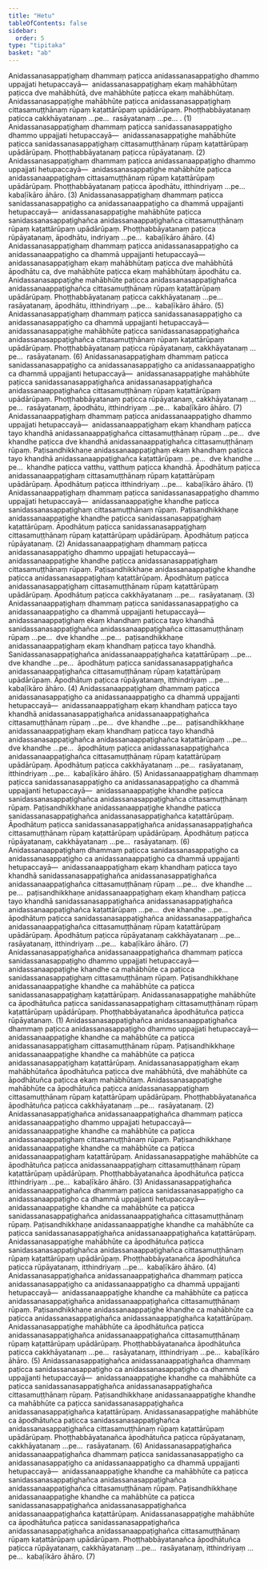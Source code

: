 ```yaml
---
title: "Hetu"
tableOfContents: false
sidebar:
  order: 5
type: "tipitaka"
basket: "ab"
---
```



<DynamicBreadcrumb />

<Division number="1">

<Paragraph number="2930">
Anidassanasappaṭighaṃ dhammaṃ paṭicca anidassanasappaṭigho dhammo uppajjati hetupaccayā—  anidassanasappaṭighaṃ ekaṃ mahābhūtaṃ paṭicca dve mahābhūtā, dve mahābhūte paṭicca ekaṃ mahābhūtaṃ. Anidassanasappaṭighe mahābhūte paṭicca anidassanasappaṭighaṃ cittasamuṭṭhānaṃ rūpaṃ kaṭattārūpaṃ upādārūpaṃ. Phoṭṭhabbāyatanaṃ paṭicca cakkhāyatanaṃ …pe…  rasāyatanaṃ …pe… . (1)
</Paragraph>

<Paragraph number="2931">
Anidassanasappaṭighaṃ dhammaṃ paṭicca sanidassanasappaṭigho dhammo uppajjati hetupaccayā—  anidassanasappaṭighe mahābhūte paṭicca sanidassanasappaṭighaṃ cittasamuṭṭhānaṃ rūpaṃ kaṭattārūpaṃ upādārūpaṃ. Phoṭṭhabbāyatanaṃ paṭicca rūpāyatanaṃ. (2)
</Paragraph>

<Paragraph number="2932">
Anidassanasappaṭighaṃ dhammaṃ paṭicca anidassanaappaṭigho dhammo uppajjati hetupaccayā—  anidassanasappaṭighe mahābhūte paṭicca anidassanaappaṭighaṃ cittasamuṭṭhānaṃ rūpaṃ kaṭattārūpaṃ upādārūpaṃ. Phoṭṭhabbāyatanaṃ paṭicca āpodhātu, itthindriyaṃ …pe…  kabaḷīkāro āhāro. (3)
</Paragraph>

<Paragraph number="2933">
Anidassanasappaṭighaṃ dhammaṃ paṭicca sanidassanasappaṭigho ca anidassanaappaṭigho ca dhammā uppajjanti hetupaccayā—  anidassanasappaṭighe mahābhūte paṭicca sanidassanasappaṭighañca anidassanaappaṭighañca cittasamuṭṭhānaṃ rūpaṃ kaṭattārūpaṃ upādārūpaṃ. Phoṭṭhabbāyatanaṃ paṭicca rūpāyatanaṃ, āpodhātu, indriyaṃ …pe…  kabaḷīkāro āhāro. (4)
</Paragraph>

<Paragraph number="2934">
Anidassanasappaṭighaṃ dhammaṃ paṭicca anidassanasappaṭigho ca anidassanaappaṭigho ca dhammā uppajjanti hetupaccayā—  anidassanasappaṭighaṃ ekaṃ mahābhūtaṃ paṭicca dve mahābhūtā āpodhātu ca, dve mahābhūte paṭicca ekaṃ mahābhūtaṃ āpodhātu ca. Anidassanasappaṭighe mahābhūte paṭicca anidassanasappaṭighañca anidassanaappaṭighañca cittasamuṭṭhānaṃ rūpaṃ kaṭattārūpaṃ upādārūpaṃ. Phoṭṭhabbāyatanaṃ paṭicca cakkhāyatanaṃ …pe…  rasāyatanaṃ, āpodhātu, itthindriyaṃ …pe…  kabaḷīkāro āhāro. (5)
</Paragraph>

<Paragraph number="2935">
Anidassanasappaṭighaṃ dhammaṃ paṭicca sanidassanasappaṭigho ca anidassanasappaṭigho ca dhammā uppajjanti hetupaccayā—  anidassanasappaṭighe mahābhūte paṭicca sanidassanasappaṭighañca anidassanasappaṭighañca cittasamuṭṭhānaṃ rūpaṃ kaṭattārūpaṃ upādārūpaṃ. Phoṭṭhabbāyatanaṃ paṭicca rūpāyatanaṃ, cakkhāyatanaṃ …pe…  rasāyatanaṃ. (6)
</Paragraph>

<Paragraph number="2936">
Anidassanasappaṭighaṃ dhammaṃ paṭicca sanidassanasappaṭigho ca anidassanasappaṭigho ca anidassanaappaṭigho ca dhammā uppajjanti hetupaccayā—  anidassanasappaṭighe mahābhūte paṭicca sanidassanasappaṭighañca anidassanasappaṭighañca anidassanaappaṭighañca cittasamuṭṭhānaṃ rūpaṃ kaṭattārūpaṃ upādārūpaṃ. Phoṭṭhabbāyatanaṃ paṭicca rūpāyatanaṃ, cakkhāyatanaṃ …pe…  rasāyatanaṃ, āpodhātu, itthindriyaṃ …pe…  kabaḷīkāro āhāro. (7)
</Paragraph>

</Division>
<Division number="2">

<Paragraph number="2937">
Anidassanaappaṭighaṃ dhammaṃ paṭicca anidassanaappaṭigho dhammo uppajjati hetupaccayā—  anidassanaappaṭighaṃ ekaṃ khandhaṃ paṭicca tayo khandhā anidassanaappaṭighañca cittasamuṭṭhānaṃ rūpaṃ …pe…  dve khandhe paṭicca dve khandhā anidassanaappaṭighañca cittasamuṭṭhānaṃ rūpaṃ. Paṭisandhikkhaṇe anidassanaappaṭighaṃ ekaṃ khandhaṃ paṭicca tayo khandhā anidassanaappaṭighañca kaṭattārūpaṃ …pe…  dve khandhe …pe…  khandhe paṭicca vatthu, vatthuṃ paṭicca khandhā. Āpodhātuṃ paṭicca anidassanaappaṭighaṃ cittasamuṭṭhānaṃ rūpaṃ kaṭattārūpaṃ upādārūpaṃ. Āpodhātuṃ paṭicca itthindriyaṃ …pe…  kabaḷīkāro āhāro. (1)
</Paragraph>

<Paragraph number="2938">
Anidassanaappaṭighaṃ dhammaṃ paṭicca sanidassanasappaṭigho dhammo uppajjati hetupaccayā—  anidassanaappaṭighe khandhe paṭicca sanidassanasappaṭighaṃ cittasamuṭṭhānaṃ rūpaṃ. Paṭisandhikkhaṇe anidassanaappaṭighe khandhe paṭicca sanidassanasappaṭighaṃ kaṭattārūpaṃ. Āpodhātuṃ paṭicca sanidassanasappaṭighaṃ cittasamuṭṭhānaṃ rūpaṃ kaṭattārūpaṃ upādārūpaṃ. Āpodhātuṃ paṭicca rūpāyatanaṃ. (2)
</Paragraph>

<Paragraph number="2939">
Anidassanaappaṭighaṃ dhammaṃ paṭicca anidassanasappaṭigho dhammo uppajjati hetupaccayā—  anidassanaappaṭighe khandhe paṭicca anidassanasappaṭighaṃ cittasamuṭṭhānaṃ rūpaṃ. Paṭisandhikkhaṇe anidassanaappaṭighe khandhe paṭicca anidassanasappaṭighaṃ kaṭattārūpaṃ. Āpodhātuṃ paṭicca anidassanasappaṭighaṃ cittasamuṭṭhānaṃ rūpaṃ kaṭattārūpaṃ upādārūpaṃ. Āpodhātuṃ paṭicca cakkhāyatanaṃ …pe…  rasāyatanaṃ. (3)
</Paragraph>

<Paragraph number="2940">
Anidassanaappaṭighaṃ dhammaṃ paṭicca sanidassanasappaṭigho ca anidassanaappaṭigho ca dhammā uppajjanti hetupaccayā—  anidassanaappaṭighaṃ ekaṃ khandhaṃ paṭicca tayo khandhā sanidassanasappaṭighañca anidassanaappaṭighañca cittasamuṭṭhānaṃ rūpaṃ …pe…  dve khandhe …pe…  paṭisandhikkhaṇe anidassanaappaṭighaṃ ekaṃ khandhaṃ paṭicca tayo khandhā. Sanidassanasappaṭighañca anidassanaappaṭighañca kaṭattārūpaṃ …pe…  dve khandhe …pe…  āpodhātuṃ paṭicca sanidassanasappaṭighañca anidassanaappaṭighañca cittasamuṭṭhānaṃ rūpaṃ kaṭattārūpaṃ upādārūpaṃ. Āpodhātuṃ paṭicca rūpāyatanaṃ, itthindriyaṃ …pe…  kabaḷīkāro āhāro. (4)
</Paragraph>

<Paragraph number="2941">
Anidassanaappaṭighaṃ dhammaṃ paṭicca anidassanasappaṭigho ca anidassanaappaṭigho ca dhammā uppajjanti hetupaccayā—  anidassanaappaṭighaṃ ekaṃ khandhaṃ paṭicca tayo khandhā anidassanasappaṭighañca anidassanaappaṭighañca cittasamuṭṭhānaṃ rūpaṃ …pe…  dve khandhe …pe…  paṭisandhikkhaṇe anidassanaappaṭighaṃ ekaṃ khandhaṃ paṭicca tayo khandhā anidassanasappaṭighañca anidassanaappaṭighañca kaṭattārūpaṃ …pe…  dve khandhe …pe…  āpodhātuṃ paṭicca anidassanasappaṭighañca anidassanaappaṭighañca cittasamuṭṭhānaṃ rūpaṃ kaṭattārūpaṃ upādārūpaṃ. Āpodhātuṃ paṭicca cakkhāyatanaṃ …pe…  rasāyatanaṃ, itthindriyaṃ …pe…  kabaḷīkāro āhāro. (5)
</Paragraph>

<Paragraph number="2942">
Anidassanaappaṭighaṃ dhammaṃ paṭicca sanidassanasappaṭigho ca anidassanasappaṭigho ca dhammā uppajjanti hetupaccayā—  anidassanaappaṭighe khandhe paṭicca sanidassanasappaṭighañca anidassanasappaṭighañca cittasamuṭṭhānaṃ rūpaṃ. Paṭisandhikkhaṇe anidassanaappaṭighe khandhe paṭicca sanidassanasappaṭighañca anidassanasappaṭighañca kaṭattārūpaṃ. Āpodhātuṃ paṭicca sanidassanasappaṭighañca anidassanasappaṭighañca cittasamuṭṭhānaṃ rūpaṃ kaṭattārūpaṃ upādārūpaṃ. Āpodhātuṃ paṭicca rūpāyatanaṃ, cakkhāyatanaṃ …pe…  rasāyatanaṃ. (6)
</Paragraph>

<Paragraph number="2943">
Anidassanaappaṭighaṃ dhammaṃ paṭicca sanidassanasappaṭigho ca anidassanasappaṭigho ca anidassanaappaṭigho ca dhammā uppajjanti hetupaccayā—  anidassanaappaṭighaṃ ekaṃ khandhaṃ paṭicca tayo khandhā sanidassanasappaṭighañca anidassanasappaṭighañca anidassanaappaṭighañca cittasamuṭṭhānaṃ rūpaṃ …pe…  dve khandhe …pe…  paṭisandhikkhaṇe anidassanaappaṭighaṃ ekaṃ khandhaṃ paṭicca tayo khandhā sanidassanasappaṭighañca anidassanasappaṭighañca anidassanaappaṭighañca kaṭattārūpaṃ …pe…  dve khandhe …pe…  āpodhātuṃ paṭicca sanidassanasappaṭighañca anidassanasappaṭighañca anidassanaappaṭighañca cittasamuṭṭhānaṃ rūpaṃ kaṭattārūpaṃ upādārūpaṃ. Āpodhātuṃ paṭicca rūpāyatanaṃ cakkhāyatanaṃ …pe…  rasāyatanaṃ, itthindriyaṃ …pe…  kabaḷīkāro āhāro. (7)
</Paragraph>

</Division>
<Division number="3">

<Paragraph number="2944">
Anidassanasappaṭighañca anidassanaappaṭighañca dhammaṃ paṭicca sanidassanasappaṭigho dhammo uppajjati hetupaccayā—  anidassanaappaṭighe khandhe ca mahābhūte ca paṭicca sanidassanasappaṭighaṃ cittasamuṭṭhānaṃ rūpaṃ. Paṭisandhikkhaṇe anidassanaappaṭighe khandhe ca mahābhūte ca paṭicca sanidassanasappaṭighaṃ kaṭattārūpaṃ. Anidassanasappaṭighe mahābhūte ca āpodhātuñca paṭicca sanidassanasappaṭighaṃ cittasamuṭṭhānaṃ rūpaṃ kaṭattārūpaṃ upādārūpaṃ. Phoṭṭhabbāyatanañca āpodhātuñca paṭicca rūpāyatanaṃ. (1)
</Paragraph>

<Paragraph number="2945">
Anidassanasappaṭighañca anidassanaappaṭighañca dhammaṃ paṭicca anidassanasappaṭigho dhammo uppajjati hetupaccayā—  anidassanaappaṭighe khandhe ca mahābhūte ca paṭicca anidassanasappaṭighaṃ cittasamuṭṭhānaṃ rūpaṃ. Paṭisandhikkhaṇe anidassanaappaṭighe khandhe ca mahābhūte ca paṭicca anidassanasappaṭighaṃ kaṭattārūpaṃ. Anidassanasappaṭighaṃ ekaṃ mahābhūtañca āpodhātuñca paṭicca dve mahābhūtā, dve mahābhūte ca āpodhātuñca paṭicca ekaṃ mahābhūtaṃ. Anidassanasappaṭighe mahābhūte ca āpodhātuñca paṭicca anidassanasappaṭighaṃ cittasamuṭṭhānaṃ rūpaṃ kaṭattārūpaṃ upādārūpaṃ. Phoṭṭhabbāyatanañca āpodhātuñca paṭicca cakkhāyatanaṃ …pe…  rasāyatanaṃ. (2)
</Paragraph>

<Paragraph number="2946">
Anidassanasappaṭighañca anidassanaappaṭighañca dhammaṃ paṭicca anidassanaappaṭigho dhammo uppajjati hetupaccayā—  anidassanaappaṭighe khandhe ca mahābhūte ca paṭicca anidassanaappaṭighaṃ cittasamuṭṭhānaṃ rūpaṃ. Paṭisandhikkhaṇe anidassanaappaṭighe khandhe ca mahābhūte ca paṭicca anidassanaappaṭighaṃ kaṭattārūpaṃ. Anidassanasappaṭighe mahābhūte ca āpodhātuñca paṭicca anidassanaappaṭighaṃ cittasamuṭṭhānaṃ rūpaṃ kaṭattārūpaṃ upādārūpaṃ. Phoṭṭhabbāyatanañca āpodhātuñca paṭicca itthindriyaṃ …pe…  kabaḷīkāro āhāro. (3)
</Paragraph>

<Paragraph number="2947">
Anidassanasappaṭighañca anidassanaappaṭighañca dhammaṃ paṭicca sanidassanasappaṭigho ca anidassanaappaṭigho ca dhammā uppajjanti hetupaccayā—  anidassanaappaṭighe khandhe ca mahābhūte ca paṭicca sanidassanasappaṭighañca anidassanaappaṭighañca cittasamuṭṭhānaṃ rūpaṃ. Paṭisandhikkhaṇe anidassanaappaṭighe khandhe ca mahābhūte ca paṭicca sanidassanasappaṭighañca anidassanaappaṭighañca kaṭattārūpaṃ. Anidassanasappaṭighe mahābhūte ca āpodhātuñca paṭicca sanidassanasappaṭighañca anidassanaappaṭighañca cittasamuṭṭhānaṃ rūpaṃ kaṭattārūpaṃ upādārūpaṃ. Phoṭṭhabbāyatanañca āpodhātuñca paṭicca rūpāyatanaṃ, itthindriyaṃ …pe…  kabaḷīkāro āhāro. (4)
</Paragraph>

<Paragraph number="2948">
Anidassanasappaṭighañca anidassanaappaṭighañca dhammaṃ paṭicca anidassanasappaṭigho ca anidassanaappaṭigho ca dhammā uppajjanti hetupaccayā—  anidassanaappaṭighe khandhe ca mahābhūte ca paṭicca anidassanasappaṭighañca anidassanaappaṭighañca cittasamuṭṭhānaṃ rūpaṃ. Paṭisandhikkhaṇe anidassanaappaṭighe khandhe ca mahābhūte ca paṭicca anidassanasappaṭighañca anidassanaappaṭighañca kaṭattārūpaṃ. Anidassanasappaṭighe mahābhūte ca āpodhātuñca paṭicca anidassanasappaṭighañca anidassanaappaṭighañca cittasamuṭṭhānaṃ rūpaṃ kaṭattārūpaṃ upādārūpaṃ. Phoṭṭhabbāyatanañca āpodhātuñca paṭicca cakkhāyatanaṃ …pe…  rasāyatanaṃ, itthindriyaṃ …pe…  kabaḷīkāro āhāro. (5)
</Paragraph>

<Paragraph number="2949">
Anidassanasappaṭighañca anidassanaappaṭighañca dhammaṃ paṭicca sanidassanasappaṭigho ca anidassanasappaṭigho ca dhammā uppajjanti hetupaccayā—  anidassanaappaṭighe khandhe ca mahābhūte ca paṭicca sanidassanasappaṭighañca anidassanasappaṭighañca cittasamuṭṭhānaṃ rūpaṃ. Paṭisandhikkhaṇe anidassanaappaṭighe khandhe ca mahābhūte ca paṭicca sanidassanasappaṭighañca anidassanasappaṭighañca kaṭattārūpaṃ. Anidassanasappaṭighe mahābhūte ca āpodhātuñca paṭicca sanidassanasappaṭighañca anidassanasappaṭighañca cittasamuṭṭhānaṃ rūpaṃ kaṭattārūpaṃ upādārūpaṃ. Phoṭṭhabbāyatanañca āpodhātuñca paṭicca rūpāyatanaṃ, cakkhāyatanaṃ …pe…  rasāyatanaṃ. (6)
</Paragraph>

<Paragraph number="2950">
Anidassanasappaṭighañca anidassanaappaṭighañca dhammaṃ paṭicca sanidassanasappaṭigho ca anidassanasappaṭigho ca anidassanaappaṭigho ca dhammā uppajjanti hetupaccayā—  anidassanaappaṭighe khandhe ca mahābhūte ca paṭicca sanidassanasappaṭighañca anidassanasappaṭighañca anidassanaappaṭighañca cittasamuṭṭhānaṃ rūpaṃ. Paṭisandhikkhaṇe anidassanaappaṭighe khandhe ca mahābhūte ca paṭicca sanidassanasappaṭighañca anidassanasappaṭighañca anidassanaappaṭighañca kaṭattārūpaṃ. Anidassanasappaṭighe mahābhūte ca āpodhātuñca paṭicca sanidassanasappaṭighañca anidassanasappaṭighañca anidassanaappaṭighañca cittasamuṭṭhānaṃ rūpaṃ kaṭattārūpaṃ upādārūpaṃ. Phoṭṭhabbāyatanañca āpodhātuñca paṭicca rūpāyatanaṃ, cakkhāyatanaṃ …pe…  rasāyatanaṃ, itthindriyaṃ …pe…  kabaḷīkāro āhāro. (7)
</Paragraph>
</Division>
